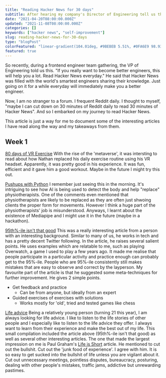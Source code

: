 ```yaml
---
title: "Reading Hacker News for 30 days"
subtitle: After hearing my company's Director of Engineering tell us that reading Hacker News daily will make us better, I decided to try it for 30 days.
date: "2021-04-20T08:00:00.000Z"
updated: "2021-11-08T08:00:00.000Z"
categories: []
keywords: ["hacker news", "self-improvement"]
slug: reading-hacker-news-for-30-days
type: "blogPost"
colorFeatured: "linear-gradient(104.01deg, #9BEBEB 5.51%, #0FA6E9 98.93%)"
featured: true
---
```


So recently, during a frontend engineer team gathering, the VP of Engineering told us this. "If you really want to become better engineers, this will help you a lot. Read Hacker News everyday." He said that Hacker News was filled with the world's smartest engineers sharing their knowledge. Just going on it for a while everyday will immediately make you a better engineer.

Now, I am no stranger to a forum. I frequent Reddit daily. I thought to myself, "maybe I can cut down on 30 minutes of Reddit daily to read 30 minutes of Hacker News". And so I embarked on my journey to read Hacker News.

This article is just a way for me to document some of the interesting articles I have read along the way and my takeaways from them.

## Week 1

[80 days of VR Exercise](https://www.nathanlippi.com/blog/digital-dojo)
With the rise of the 'metaverse', it was intersting to read about how Nathan replaced his daily exercise routine using his VR headset. Apparently, it was pretty good in his experience. It was fun, efficient and it gave him a good workout. Maybe in the future I might try this out.

[Pushups with Python](https://aryanvij02.medium.com/push-ups-with-python-mediapipe-open-a544bd9b4351)
I remember just seeing this in the morning. It's intriguing to see how AI is being used to detect the body and help "replace" physiotherapists. One of the comments even mentioned that physiotherapists are likely to be replaced as they are often just shwoing clients the proper form for movements.
However I think a huge part of the physiotherapists' job is misunderstood. Anyways, I learnt about the existence of Mediapipe and I might use it in the future (maybe in a hackathon).

[95th%-ile isn't that good](https://danluu.com/p95-skill/)
This was a really interesting article from a person with an interesting background. Similar to many of us, he works in tech and has a pretty decent Twitter following.
In the article, he raises several salient points. He uses examples which are relatable to me, such as playing Overwatch, a game I used to play a few years ago.
It made me realise that people participate in a particular activity and practice enough can probably get to the 95%-ile. People who are 95%-ile consistently still makes mistakes
that are easy to observe and correct by the layperson.
My favourite part of the article is that he suggested some meta-techniques for further improvement. He gives 2 simple points.

- Get feedback and practice
  - Can be from anyone, but ideally from an expert
- Guided exercises of exercises with solutions
  - Works mostly for 'old', tried and tested games like chess

[Life advice](https://www.benkuhn.net/weeklyessays/)
Being a relatively young person (turning 21 this year), I am always looking for life advice. I like to listen to the life stories of other people and I especially like to listen
to the life advice they offer. I always want to learn from their experience and make the best out of my life.
This small compilation included the article above (95th%-ile isn't that good) as well as several other interesting articles.
The one that made the largest impression on me is Paul Graham's [Life is Short](http://paulgraham.com/vb.html) article. He mentioned to cut out the bullshit. Cut out the 'junk food of experience'.
I agree with him. It is so easy to get sucked into the bullshit of life unless you are vigilant about it. Cut out unnecessary meetings, pointless disputes, bureaucracy, posturing, dealing
with other people's mistakes, traffic jams, addictive but unrewarding pastimes.
